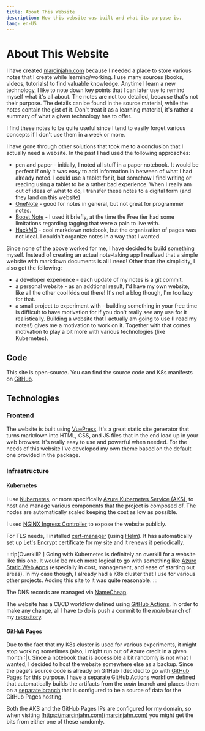 ```yaml
---
title: About This Website
description: How this website was built and what its purpose is.
lang: en-US
---
```



# About This Website

I have created [marcinjahn.com](https://marcinjahn.com) because I needed a place
to store various notes that I create while learning/working. I use many sources
(books, videos, tutorials) to find valuable knowledge. Anytime I learn a new
technology, I like to note down key points that I can later use to remind myself
what it's all about. The notes are not too detailed, because that's not their
purpose. The details can be found in the source material, while the notes
contain the gist of it. Don't treat it as a learning material, it's rather a
summary of what a given technology has to offer.

I find these notes to be quite useful since I tend to easily forget various
concepts if I don't use them in a week or more.

I have gone through other solutions that took me to a conclusion that I actually
need a website. In the past I had used the following approaches:

- pen and paper - initially, I noted all stuff in a paper notebook. It would be
  perfect if only it was easy to add information in between of what I had
  already noted. I could use a tablet for it, but somehow I find writing or
  reading using a tablet to be a rather bad experience. When I really am out of
  ideas of what to do, I transfer these notes to a digital form (and they land
  on this website)
- [OneNote](https://www.microsoft.com/en-us/microsoft-365/onenote/digital-note-taking-app) - 
  good for notes in general, but not great for programmer notes.
- [Boost Note](https://boostnote.io/) - I used it briefly, at the time the Free
  tier had some limitations regarding tagging that were a pain to live with.
- [HackMD](https://hackmd.io/) - cool markdown notebook, but the organization of
  pages was not ideal. I couldn't organize notes in a way that I wanted.

Since none of the above worked for me, I have decided to build something myself.
Instead of creating an actual note-taking app I realized that a simple website
with markdown documents is all I need! Other than the simplicity, I also get the
following:

- a developer experience - each update of my notes is a git commit.
- a personal website - as an addtional result, I'd have my own website, like all
  the other cool kids out there! It's not a blog though, I'm too lazy for that.
- a small project to experiment with - building something in your free time is
  difficult to have motivation for if you don't really see any use for it
  realistically. Building a website that I actually am going to use (I read my
  notes!) gives me a motivation to work on it. Together with that comes
  motivation to play a bit more with various technologies (like Kubernetes).

## Code

This site is open-source. You can find the source code and K8s manifests on
[GitHub](https://github.com/marcinjahn/technology-notebook).

## Technologies

### Frontend

The website is built using [VuePress](https://vuepress.vuejs.org/). It's a great
static site generator that turns markdown into HTML, CSS, and JS files that in
the end load up in your web browser. It's really easy to use and powerful when
needed. For the needs of this website I've developed my own theme based on the
default one provided in the package.

### Infrastructure

#### Kubernetes

I use [Kubernetes](https://kubernetes.io/), or more specifically [Azure
Kubernetes Service
(AKS)](https://azure.microsoft.com/en-us/services/kubernetes-service/), to host
and manage various components that the project is composed of. The nodes are
automatically scaled keeping the cost as low as possible.

I used [NGINX Ingress Controller](https://kubernetes.github.io/ingress-nginx/) to
expose the website publicly.

For TLS needs, I installed [cert-manager](https://cert-manager.io/) (using
[Helm](https://helm.sh/)). It has automatically set up [Let's
Encrypt](https://letsencrypt.org/) certificate for my site and it renews it
periodically.

:::tip[Overkill? ]
Going with Kubernetes is definitely an overkill for a website
like this one. It would be much more logical to go with something like [Azure
Static Web Apps](https://azure.microsoft.com/en-us/services/app-service/static/)
(especially in cost, management, and ease of starting out areas). In my case
though, I already had a K8s cluster that I use for various other projects.
Adding this site to it was quite reasonable.
:::

The DNS records are managed via [NameCheap](https://www.namecheap.com/).

The website has a CI/CD workflow defined using [GitHub
Actions](https://docs.github.com/en/actions). In order to make any change, all I
have to do is push a commit to the _main_ branch of my
[repository](https://github.com/marcinjahn/technology-notebook).

#### GitHub Pages

Due to the fact that my K8s cluster is used for various experiments, it might
stop working sometimes (also, I might run out of Azure credit in a given month
:|). Since a notebook that is accessible a bit randomly is not what I wanted, I
decided to host the website somewhere else as a backup. Since the page's source
code is already on GitHub I decided to go with [GitHub
Pages](https://pages.github.com/) for this purpose. I have a separate GitHub
Actions workflow defined that automatically builds the artifacts from the *main*
branch and places them on a [separate
branch](https://github.com/marcinjahn/technology-notebook/tree/gh-pages) that is
configured to be a source of data for the GitHub Pages hosting.

Both the AKS and the GitHub Pages IPs are configured for my domain, so when
visiting [https://marcinjahn.com](marcinjahn.com) you might get the bits from
either one of these randomly.
